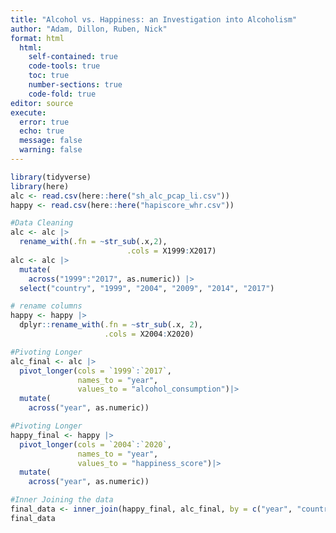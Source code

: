 ```yaml
---
title: "Alcohol vs. Happiness: an Investigation into Alcoholism"
author: "Adam, Dillon, Ruben, Nick"
format: html
  html:
    self-contained: true
    code-tools: true
    toc: true
    number-sections: true
    code-fold: true
editor: source
execute:
  error: true
  echo: true
  message: false
  warning: false
---
```


```r
library(tidyverse)
library(here)
alc <- read.csv(here::here("sh_alc_pcap_li.csv"))
happy <- read.csv(here::here("hapiscore_whr.csv"))
```

```r
#Data Cleaning
alc <- alc |> 
  rename_with(.fn = ~str_sub(.x,2), 
                          .cols = X1999:X2017)
alc <- alc |> 
  mutate(
    across("1999":"2017", as.numeric)) |> 
  select("country", "1999", "2004", "2009", "2014", "2017")
```

```r
# rename columns
happy <- happy |>
  dplyr::rename_with(.fn = ~str_sub(.x, 2),
                     .cols = X2004:X2020)
```

```r
#Pivoting Longer
alc_final <- alc |> 
  pivot_longer(cols = `1999`:`2017`,
               names_to = "year",
               values_to = "alcohol_consumption")|>  
  mutate(
    across("year", as.numeric))
```

```r
#Pivoting Longer
happy_final <- happy |> 
  pivot_longer(cols = `2004`:`2020`,
               names_to = "year",
               values_to = "happiness_score")|>  
  mutate(
    across("year", as.numeric))
```

```r
#Inner Joining the data
final_data <- inner_join(happy_final, alc_final, by = c("year", "country"))
final_data
```

